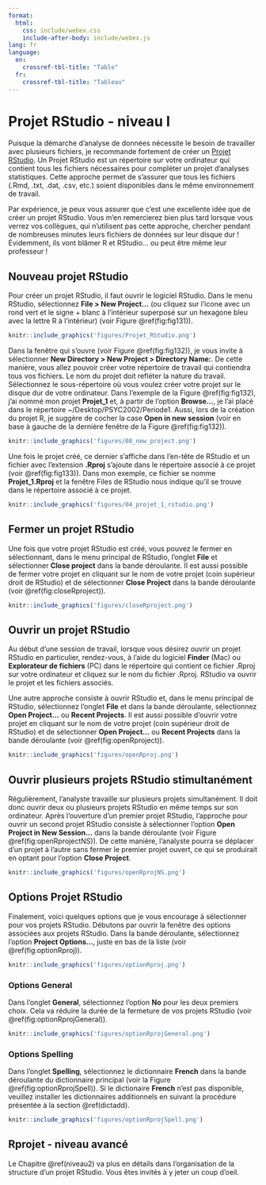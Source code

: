 ```yaml
---
format:
  html:
    css: include/webex.css
    include-after-body: include/webex.js
lang: fr
language:
  en:
    crossref-tbl-title: "Table"
  fr:
    crossref-tbl-title: "Tableau"
---
```


# Projet RStudio - niveau I {#projetRStudio}

Puisque la démarche d'analyse de données nécessite le besoin de travailler avec plusieurs fichiers, je recommande fortement de créer un [Projet RStudio](https://support.rstudio.com/hc/en-us/articles/200526207-Using-RStudio-Projects). Un Projet RStudio est un répertoire sur votre ordinateur qui contient tous les fichiers nécessaires pour compléter un projet d'analyses statistiques. Cette approche permet de s'assurer que tous les fichiers (.Rmd, .txt, .dat, .csv, etc.) soient disponibles dans le même environnement de travail. 

Par expérience, je peux vous assurer que c'est une excellente idée que de créer un projet RStudio. Vous m'en remercierez bien plus tard lorsque vous verrez vos collègues, qui n'utilisent pas cette approche, chercher pendant de nombreuses minutes leurs fichiers de données sur leur disque dur ! Évidemment, ils vont blâmer R et RStudio... ou peut être même leur professeur !

## Nouveau projet RStudio

Pour créer un projet RStudio, il faut ouvrir le logiciel RStudio. Dans le menu RStudio, sélectionnez **File > New Project...** (ou cliquez sur l'icone avec un rond vert et le signe + blanc à l'intérieur superposé sur un hexagone bleu avec la lettre R à l'intérieur) (voir Figure \@ref(fig:fig131)).

```r
knitr::include_graphics('figures/Projet_RStudio.png')
```

Dans la fenêtre qui s'ouvre (voir Figure \@ref(fig:fig132)), je vous invite à sélectionner **New Directory > New Project > Directory Name:**. De cette manière, vous allez pouvoir créer votre répertoire de travail qui contiendra tous vos fichiers. Le nom du projet doit refléter la nature du travail. Sélectionnez le sous-répertoire où vous voulez créer votre projet sur le disque dur de votre ordinateur. Dans l'exemple de la Figure \@ref(fig:fig132), j'ai nommé mon projet **Projet_1** et, à partir de l'option **Browse...**, je l'ai placé dans le répertoire ~/Desktop/PSYC2002/Periode1. Aussi, lors de la création du projet R, je suggère de cocher la case **Open in new session** (voir en base à gauche de la dernière fenêtre de la Figure  \@ref(fig:fig132)).

```r
knitr::include_graphics('figures/08_new_project.png')
```

Une fois le projet créé, ce dernier s'affiche dans l'en-tête de RStudio et un fichier avec l'extension **.Rproj** s'ajoute dans le répertoire associé à ce projet (voir \@ref(fig:fig133)). Dans mon exemple, ce fichier se nomme **Projet_1.Rproj** et la fenêtre Files de RStudio nous indique qu'il se trouve dans le répertoire associé à ce projet. 

```r
knitr::include_graphics('figures/04_projet_1_rstudio.png')
```

## Fermer un projet RStudio

Une fois que votre projet RStudio est créé, vous pouvez le fermer en sélectionnant, dans le menu principal de RStudio, l'onglet **File** et sélectionner **Close project** dans la bande déroulante. Il est aussi possible de fermer votre projet en cliquant sur le nom de votre projet (coin supérieur droit de RStudio) et de sélectionner **Close Project** dans la bande déroulante (voir \@ref(fig:closeRproject)).

```r
knitr::include_graphics('figures/closeRproject.png')
```

## Ouvrir un projet RStudio

Au début d'une session de travail, lorsque vous désirez ouvrir un projet RStudio en particulier, rendez-vous, à l'aide du logiciel **Finder** (Mac) ou **Explorateur de fichiers** (PC) dans le répertoire qui contient ce fichier .Rproj sur votre ordinateur et cliquez sur le nom du fichier .Rproj. RStudio va ouvrir le projet et les fichiers associés.

Une autre approche consiste à ouvrir RStudio et, dans le menu principal de RStudio, sélectionnez l'onglet **File** et dans la bande déroulante, sélectionnez **Open Project...** ou **Recent Projects**. Il est aussi possible d'ouvrir votre projet en cliquant sur le nom de votre projet (coin supérieur droit de RStudio) et de sélectionner **Open Project...** ou **Recent Projects** dans la bande déroulante (voir \@ref(fig:openRproject)).

```r
knitr::include_graphics('figures/openRproj.png')
```

## Ouvrir plusieurs projets RStudio stimultanément

Régulièrement, l'analyste travaille sur plusieurs projets simultanément. Il doit donc ouvrir deux ou plusieurs projets RStudio en même temps sur son ordinateur. Après l'ouverture d'un premier projet RStudio, l'approche pour ouvrir un second projet RStudio consiste à sélectionner l'option **Open Project in New Session...** dans la bande déroulante (voir Figure \@ref(fig:openRprojectNS)). De cette manière, l'analyste pourra se déplacer d'un projet à l'autre sans fermer le premier projet ouvert, ce qui se produirait en optant pour l'option **Close Project**.

```r
knitr::include_graphics('figures/openRprojNS.png')
```

## Options Projet RStudio

Finalement, voici quelques options que je vous encourage à sélectionner pour vos projets RStudio. Débutons par ouvrir la fenêtre des options associées aux projets RStudio. Dans la  bande déroulante, sélectionnez l'option **Project Options...**, juste en bas de la liste (voir \@ref(fig:optionRproj)). 

```r
knitr::include_graphics('figures/optionRproj.png')
```

### Options General

Dans l'onglet **General**, sélectionnez l'option **No** pour les deux premiers choix. Cela va réduire la durée de la fermeture de vos projets RStudio (voir \@ref(fig:optionRprojGeneral)). 

```r
knitr::include_graphics('figures/optionRprojGeneral.png')
```

### Options Spelling

Dans l'onglet **Spelling**, sélectionnez le dictionnaire **French** dans la bande déroulante du dictionnaire principal (voir la Figure \@ref(fig:optionRprojSpell)). Si le dictionaire **French** n'est pas disponible, veuillez installer les dictionnaires additionnels en suivant la procédure présentée à la section \@ref(dictadd).

```r
knitr::include_graphics('figures/optionRprojSpell.png')
```

## Rprojet - niveau avancé

Le Chapitre \@ref(niveau2) va plus en détails dans l'organisation de la structure d'un projet RStudio. Vous êtes invités à y jeter un coup d'oeil.

